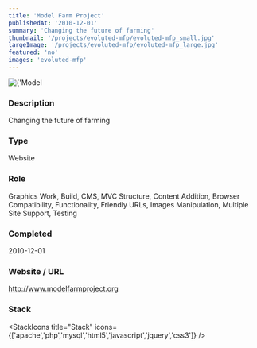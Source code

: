 ```yaml
---
title: 'Model Farm Project'
publishedAt: '2010-12-01'
summary: 'Changing the future of farming'
thumbnail: '/projects/evoluted-mfp/evoluted-mfp_small.jpg'
largeImage: '/projects/evoluted-mfp/evoluted-mfp_large.jpg'
featured: 'no'
images: 'evoluted-mfp'
---
```


<div className="relative w-full h-[400px] sm:h-[600px] md:h-[760px] lg:h-[920px]">
  <Image
    alt={'Model Farm Project'}
    src={'/projects/evoluted-mfp/evoluted-mfp.jpg'}
    sizes="(max-width: 640px) 100%, 100%"
    fill={true}
    priority
    style={{
      objectFit: 'contain'
    }}
  />
</div>

### Description

Changing the future of farming


### Type

Website

### Role

Graphics Work, Build, CMS, MVC Structure, Content Addition, Browser Compatibility, Functionality, Friendly URLs, Images Manipulation, Multiple Site Support, Testing

### Completed
2010-12-01

### Website / URL
http://www.modelfarmproject.org


### Stack

<StackIcons
  title="Stack"
  icons={['apache','php','mysql','html5','javascript','jquery','css3']}
  />
